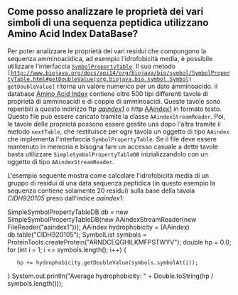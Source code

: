 == Come posso analizzare le proprietà dei vari simboli di una sequenza peptidica utilizzano Amino Acid Index DataBase? ==

Per poter analizzare le proprietà dei vari residui che compongono la sequenza amminoacidica, ad esempio l'idrofobicità media, è possibile utilizzare l'interfaccia <code>[http://www.biojava.org/docs/api14/org/biojava/bio/symbol/SymbolPropertyTable.html SymbolPropertyTable]</code>. Il suo metodo <code>[http://www.biojava.org/docs/api14/org/biojava/bio/symbol/SymbolPropertyTable.html#getDoubleValue(org.biojava.bio.symbol.Symbol) getDoubleValue]</code> ritorna un valore numerico per un dato amminoacido. il database [http://www.genome.ad.jp/dbget/aaindex.html Amino Acid Index] contiene oltre 500 tipi differenti tavole di proprietà di amminoacidi e di coppie di amminoacidi. Queste tavole sono reperibili a questo indirizzo ftp ''[ftp://ftp.genome.ad.jp/pub/db/genomenet/aaindex/aaindex1 aaindex1]'' o http [http://www.genome.jp/dbget-bin/show_man?aaindex AAindex1] in formato testo.
Questo file può essere caricato tramite la classe <code>AAindexStreamReader</code>. Poi, le tavole delle proprietà possono essere gestite una dopo l'altra tramite il metodo <code>nextTable</code>, che restituisce per ogni tavola un oggetto di tipo <code>AAindex</code> che implementa l'interfaccia <code>SymbolPropertyTable</code>. Se il file deve essere mantenuto in memoria e bisogna fare un accesso casuale a dette tavole basta utilizzare <code>SimpleSymbolPropertyTableDB</code> inizializzandolo con un oggetto di tipo <code>AAindexStreamReader</code>.

L'esempio seguente mostra come calcolare l'idrofobicità media di un gruppo di residui di una data sequenza peptidica (in questo esempio la sequenza contiene solamente 20 residui) sulla base della tavola ''CIDH920105'' preso dall'indice  ''aaindex1'':

<java>
SimpleSymbolPropertyTableDB db = new SimpleSymbolPropertyTableDB(new AAindexStreamReader(new FileReader("aaindex1")));
AAindex hydrophobicity = (AAindex) db.table("CIDH920105");
SymbolList symbols = ProteinTools.createProtein("ARNDCEQGHILKMFPSTWYV");
double hp = 0.0;
for (int i = 1; i <= symbols.length(); i++) {
    hp += hydrophobicity.getDoubleValue(symbols.symbolAt(i));
}
System.out.println("Average hydrophobicity: " + Double.toString(hp / symbols.length()));</java>
</java>